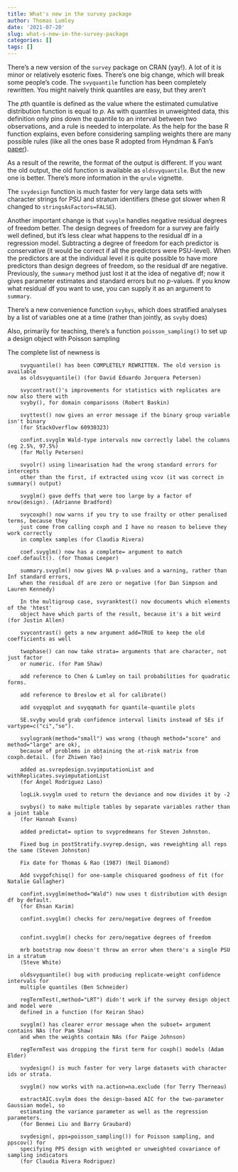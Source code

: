 ```yaml
---
title: What's new in the survey package
author: Thomas Lumley
date: '2021-07-20'
slug: what-s-new-in-the-survey-package
categories: []
tags: []
---
```


There's a new version of the `survey` package on CRAN (yay!).  A lot of it is minor or relatively esoteric fixes. There's one big change, which will break some people's code. The `svyquantile` function has been completely rewritten. You might naively think quantiles are easy, but they aren't

The $p$th quantile is defined as the value where the estimated cumulative distribution function is equal to $p$. As with quantiles in unweighted data, this definition only pins down the quantile to an interval between two observations, and a rule is needed to interpolate.   As the help for the base R function \texttt{quantile} explains, even before considering sampling weights there are many possible rules (like all the ones base R adopted from Hyndman & Fan's [paper](https://www.jstor.org/stable/2684934)).  

As a result of the rewrite, the format of the output is different.  If you want the old output, the old function is available as `oldsvyquantile`. But the new one is better. There's more information in the `qrule` vignette.

The `svydesign` function is much faster for very large data sets with character strings for PSU and stratum identifiers (these got slower when R changed to `stringsAsFactors=FALSE`). 

Another important change is that `svyglm` handles negative residual degrees of freedom better.  The design degrees of freedom for a survey are fairly well defined, but it's less clear what happens to the residual df in a regression model.  Subtracting a degree of freedom for each predictor is conservative (it would be correct if all the predictors were PSU-level).  When the predictors are at the individual level it is quite possible to have more predictors than design degrees of freedom, so the residual df are negative.  Previously, the `summary` method just lost it at the idea of negative df; now it gives parameter estimates and standard errors but no $p$-values.  If you know what residual df you want to use, you can supply it as an argument to `summary`. 

There's a new convenience function `svybys`, which does stratified analyses by a list of variables one at a time (rather than jointly, as `svyby` does)

Also, primarily for teaching, there's a function `poisson_sampling()` to set up a design object with Poisson sampling

The complete list of newness is 

```
	svyquantile() has been COMPLETELY REWRITTEN. The old version is available
	as oldsvyquantile() (for David Eduardo Jorquera Petersen)

	svycontrast()'s improvements for statistics with replicates are now also there with
	svyby(), for domain comparisons (Robert Baskin)

	svyttest() now gives an error message if the binary group variable isn't binary
	(for StackOverflow 60930323)

	confint.svyglm Wald-type intervals now correctly label the columns (eg 2.5%, 97.5%)
	(for Molly Petersen)

	svyolr() using linearisation had the wrong standard errors for intercepts
	other than the first, if extracted using vcov (it was correct in summary() output)

	svyglm() gave deffs that were too large by a factor of nrow(design). (Adrianne Bradford)

	svycoxph() now warns if you try to use frailty or other penalised terms, because they
	just come from calling coxph and I have no reason to believe they work correctly
	in complex samples (for Claudia Rivera)

	coef.svyglm() now has a complete= argument to match coef.default(). (for Thomas Leeper)

	summary.svyglm() now gives NA p-values and a warning, rather than Inf standard errors,
	when the residual df are zero or negative (for Dan Simpson and Lauren Kennedy)

	In the multigroup case, svyranktest() now documents which elements of the 'htest'
	object have which parts of the result, because it's a bit weird (for Justin Allen)

	svycontrast() gets a new argument add=TRUE to keep the old coefficients as well

	twophase() can now take strata= arguments that are character, not just factor
	or numeric. (for Pam Shaw)

	add reference to Chen & Lumley on tail probabilities for quadratic forms.

	add reference to Breslow et al for calibrate()

	add svyqqplot and svyqqmath for quantile-quantile plots

	SE.svyby would grab confidence interval limits instead of SEs if vartype=c("ci","se").

	svylogrank(method="small") was wrong (though method="score" and method="large" are ok),
	because of problems in obtaining the at-risk matrix from coxph.detail. (for Zhiwen Yao)

	added as.svrepdesign.svyimputationList and withReplicates.svyimputationList
	(for Ángel Rodríguez Laso)

	logLik.svyglm used to return the deviance and now divides it by -2

	svybys() to make multiple tables by separate variables rather than a joint table
	(for Hannah Evans)

	added predictat= option to svypredmeans for Steven Johnston.

	Fixed bug in postStratify.svyrep.design, was reweighting all reps the same (Steven Johnston)

	Fix date for Thomas & Rao (1987) (Neil Diamond)

	Add svygofchisq() for one-sample chisquared goodness of fit (for Natalie Gallagher)

	confint.svyglm(method="Wald") now uses t distribution with design df by default.
	(for Ehsan Karim)

	confint.svyglm() checks for zero/negative degrees of freedom


	confint.svyglm() checks for zero/negative degrees of freedom

	mrb bootstrap now doesn't throw an error when there's a single PSU in a stratum
	(Steve White)

	oldsvyquantile() bug with producing replicate-weight confidence intervals for
	multiple quantiles (Ben Schneider)

	regTermTest(,method="LRT") didn't work if the survey design object and model were
	defined in a function (for Keiran Shao)

	svyglm() has clearer error message when the subset= argument contains NAs (for Pam Shaw)
	and when the weights contain NAs (for Paige Johnson)

	regTermTest was dropping the first term for coxph() models (Adam Elder)

	svydesign() is much faster for very large datasets with character ids or strata.

	svyglm() now works with na.action=na.exclude (for Terry Therneau)

	extractAIC.svylm does the design-based AIC for the two-parameter Gaussian model, so
	estimating the variance parameter as well as the regression parameters.
	(for Benmei Liu and Barry Graubard)

	svydesign(, pps=poisson_sampling()) for Poisson sampling, and ppscov() for
	specifying PPS design with weighted or unweighted covariance of sampling indicators
	(for Claudia Rivera Rodriguez)
```